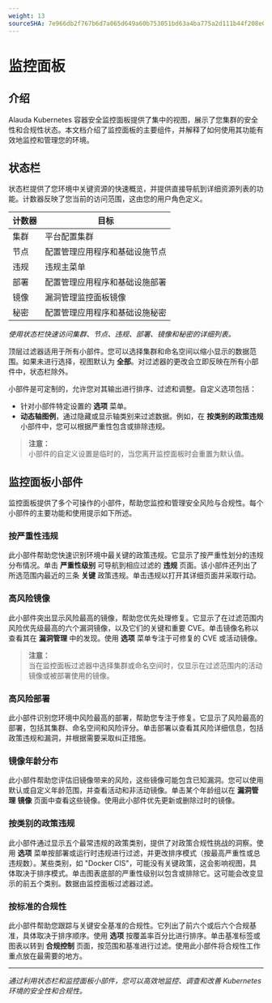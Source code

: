 ```yaml
---
weight: 13
sourceSHA: 7e966db2f767b6d7a065d649a60b753051bd63a4ba775a2d111b44f208e00311
---
```


# 监控面板

## 介绍

Alauda Kubernetes 容器安全监控面板提供了集中的视图，展示了您集群的安全性和合规性状态。本文档介绍了监控面板的主要组件，并解释了如何使用其功能有效地监控和管理您的环境。

## 状态栏

状态栏提供了您环境中关键资源的快速概览，并提供直接导航到详细资源列表的功能。计数器反映了您当前的访问范围，这由您的用户角色定义。

| 计数器     | 目标                                                             |
| ----------- | ----------------------------------------------------------------- |
| 集群       | 平台配置集群                                                     |
| 节点       | 配置管理应用程序和基础设施节点                                   |
| 违规       | 违规主菜单                                                       |
| 部署       | 配置管理应用程序和基础设施部署                                   |
| 镜像       | 漏洞管理监控面板镜像                                           |
| 秘密       | 配置管理应用程序和基础设施秘密                                   |

*使用状态栏快速访问集群、节点、违规、部署、镜像和秘密的详细列表。*

顶层过滤器适用于所有小部件。您可以选择集群和命名空间以缩小显示的数据范围。如果未进行选择，视图默认为 **全部**。对过滤器的更改会立即反映在所有小部件中，状态栏除外。

小部件是可定制的，允许您对其输出进行排序、过滤和调整。自定义选项包括：

- 针对小部件特定设置的 **选项** 菜单。
- **动态轴图例**，通过隐藏或显示轴类别来过滤数据。例如，在 **按类别的政策违规** 小部件中，您可以根据严重性包含或排除违规。

> **注意：**\
> 小部件的自定义设置是临时的，当您离开监控面板时会重置为默认值。

## 监控面板小部件

监控面板提供了多个可操作的小部件，帮助您监控和管理安全风险与合规性。每个小部件的主要功能和使用提示如下所述。

### 按严重性违规

此小部件帮助您快速识别环境中最关键的政策违规。它显示了按严重性划分的违规分布情况。单击 **严重性级别** 可导航到相应过滤的 **违规** 页面。该小部件还列出了所选范围内最近的三条 **关键** 政策违规。单击违规以打开其详细页面并采取行动。

### 高风险镜像

此小部件突出显示风险最高的镜像，帮助您优先处理修复。它显示了在过滤范围内风险优先级最高的六个漏洞镜像，以及它们的关键和重要 CVE。单击镜像名称以查看其在 **漏洞管理** 中的发现。使用 **选项** 菜单专注于可修复的 CVE 或活动镜像。

> **注意：**\
> 当在监控面板过滤器中选择集群或命名空间时，仅显示在过滤范围内的活动镜像或被部署使用的镜像。

### 高风险部署

此小部件识别您环境中风险最高的部署，帮助您专注于修复。它显示了风险最高的部署，包括其集群、命名空间和风险评分。单击部署以查看其风险详细信息，包括政策违规和漏洞，并根据需要采取纠正措施。

### 镜像年龄分布

此小部件帮助您评估旧镜像带来的风险，这些镜像可能包含已知漏洞。您可以使用默认或自定义年龄范围，并查看活动和非活动镜像。单击某个年龄组以在 **漏洞管理** **镜像** 页面中查看这些镜像。使用此小部件优先更新或删除过时的镜像。

### 按类别的政策违规

此小部件通过显示五个最常违规的政策类别，提供了对政策合规性挑战的洞察。使用 **选项** 菜单按部署或运行时违规进行过滤，并更改排序模式（按最高严重性或总违规数）。某些类别，如 "Docker CIS"，可能没有关键政策，这会影响视图，具体取决于排序模式。单击图表底部的严重性级别以包含或排除它。这可能会改变显示的前五个类别。数据由监控面板过滤器过滤。

### 按标准的合规性

此小部件帮助您跟踪与关键安全基准的合规性。它列出了前六个或后六个合规基准，具体取决于排序顺序。使用 **选项** 按覆盖率百分比进行排序。单击基准标签或图表以转到 **合规控制** 页面，按范围和基准进行过滤。使用此小部件将合规性工作重点放在最需要的地方。

---

*通过利用状态栏和监控面板小部件，您可以高效地监控、调查和改善 Kubernetes 环境的安全性和合规性。*
